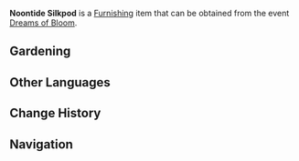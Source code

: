 {{Furnishing Infobox
|id             = 373809
|image          = Item Noontide Silkpod.png
|category       = Dreambloom
|rarity         = 3
|description    = A Silkpod whose blooms are as radiant as the blazing noontime sun. No matter where you place it on a stand, it will naturally attract onlookers' attention.
|source1        = [[Dreams of Bloom]]
|event          = Dreams of Bloom
}}
'''Noontide Silkpod''' is a [[Furnishing]] item that can be obtained from the event [[Dreams of Bloom]].

==Gardening==
{{Recipe
|type = Luxuriant Glebe
|time = 10min
|Dreambloom: Silkpod Seed = 1
|sort = Dreambloom: Silkpod Seed
}}

==Other Languages==
{{Other Languages
|en      = Noontide Silkpod
|zhs     = 绣荚・午日
|zhs_rm  = Xiù Jiá ・ Wǔ Rì
|zht     = 繡莢・午日
|zht_rm  = Xiù Jiá ・ Wǔ Rì
|zh_tl   = 
|ja      = ニシキサヤ・午日
|ja_rm   = Nishiki-saya - Gojitsu{{Assumed}}
|ja_tl   = 
|ko      = 유홍초・오후의 볕
|ko_rm   = Yuhongcho - Ohu-ui Byeol
|ko_tl   = Cypress Vine - Star of the Afternoon
|es      = Vaina de seda: Tarde
|es_tl   = 
|fr      = Cosse de soie « Soleil de midi »
|fr_tl   = Silkpod "Noonsun"
|ru      = Шёлковый стручок: Полдень
|ru_tl   = 
|th      = Silkpod - ตะวันยามบ่าย
|th_rm   = 
|th_tl   = 
|vi      = Quả Gấm - Ban Trưa
|vi_tl   = 
|de      = Mittaghelle Seidenschote
|de_tl   = Noon Bright Silkpod
|id      = Noontide Silkpod
|pt      = Rosa-de-gueldres Sol do meio-dia
|pt_tl   = 
}}

==Change History==
{{Change History|2.2}}

==Navigation==
{{Furnishing Navbox/Subsystems|curio}}